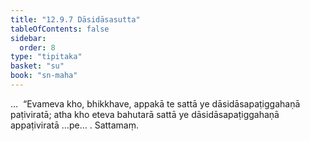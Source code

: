 ```yaml
---
title: "12.9.7 Dāsidāsasutta"
tableOfContents: false
sidebar:
  order: 8
type: "tipitaka"
basket: "su"
book: "sn-maha"
---
```



<DynamicBreadcrumb />

<Division number="1157" book="sn-maha" bookNo="14" page="409">

<Paragraph number="2494" book="sn-maha">
…  “Evameva kho, bhikkhave, appakā te sattā ye dāsidāsapaṭiggahaṇā paṭiviratā; atha kho eteva bahutarā sattā ye dāsidāsapaṭiggahaṇā appaṭiviratā …pe… .

</Paragraph>
</Division>

<Paragraph number="2495" type="center" book="sn-maha">
Sattamaṃ.
</Paragraph>